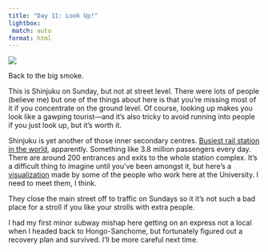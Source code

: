 ```yaml
---
title: "Day 11: Look Up!"
lightbox:
 match: auto
format: html
---
```


![](../images/20120429205617_dsc01555.jpg){group="all-the-pictures"}

Back to the big smoke. 

This is Shinjuku on Sunday, but not at street level. There were lots of people (believe me) but one of the things about here is that you're missing most of it if you concentrate on the ground level. Of course, looking up makes you look like a gawping tourist&mdash;and it's also tricky to avoid running into people if you just look up, but it's worth it.

Shinjuku is yet another of those inner secondary centres. [Busiest rail station in the world](https://en.wikipedia.org/wiki/Shinjuku_Station), apparently. Something like 3.8 million passengers every day. There are around 200 entrances and exits to the whole station complex. It's a difficult thing to imagine until you've been amongst it, but here's a [visualization](http://www.youtube.com/watch?v=GLNAcXca44Y) made by some of the people who work here at the University. I need to meet them, I think.

They close the main street off to traffic on Sundays so it it's not such a bad place for a stroll if you like your strolls with extra people. 

I had my first minor subway mishap here getting on an express not a local when I headed back to Hongo-Sanchome, but fortunately figured out a recovery plan and survived. I'll be more careful next time.
